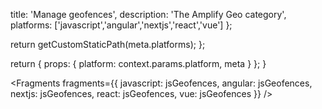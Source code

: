 
  title: 'Manage geofences',
  description: 'The Amplify Geo category',
  platforms: ['javascript','angular','nextjs','react','vue'] 
};

  return getCustomStaticPath(meta.platforms);
};

  return {
    props: {
      platform: context.params.platform,
      meta
    }
  };
}


<Fragments fragments={{ javascript: jsGeofences, angular: jsGeofences, nextjs: jsGeofences, react: jsGeofences, vue: jsGeofences }} />

